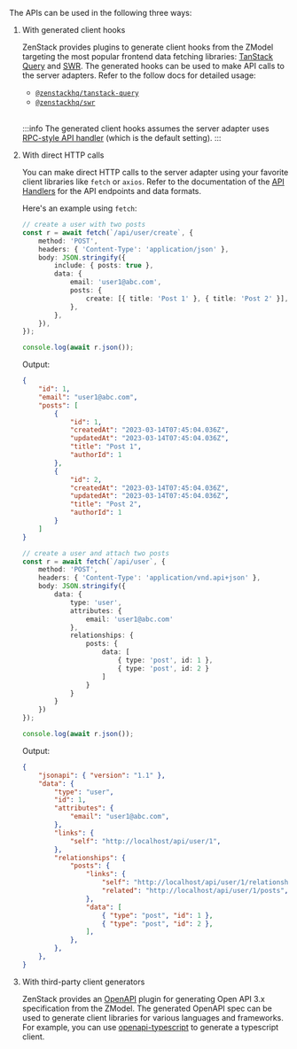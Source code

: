 
The APIs can be used in the following three ways:

1. With generated client hooks

    ZenStack provides plugins to generate client hooks from the ZModel targeting the most popular frontend data fetching libraries: [TanStack Query](https://tanstack.com/query/latest) and [SWR](https://swr.vercel.app/). The generated hooks can be used to make API calls to the server adapters. Refer to the follow docs for detailed usage:

    - [`@zenstackhq/tanstack-query`](../plugins/tanstack-query)
    - [`@zenstackhq/swr`](../plugins/swr)
    <br/><br/>

    :::info
    The generated client hooks assumes the server adapter uses [RPC-style API handler](./api-handlers/rpc) (which is the default setting).
    :::

1. With direct HTTP calls

    You can make direct HTTP calls to the server adapter using your favorite client libraries like `fetch` or `axios`. Refer to the documentation of the [API Handlers](./api-handlers/) for the API endpoints and data formats.

    Here's an example using `fetch`:

    <Tabs>
    <TabItem value="rpc" label="RPC Handler">

    ```ts
    // create a user with two posts
    const r = await fetch(`/api/user/create`, {
        method: 'POST',
        headers: { 'Content-Type': 'application/json' },
        body: JSON.stringify({
            include: { posts: true },
            data: {
                email: 'user1@abc.com',
                posts: {
                    create: [{ title: 'Post 1' }, { title: 'Post 2' }],
                },
            },
        }),
    });

    console.log(await r.json());
    ```

    Output:

    ```json
    {
        "id": 1,
        "email": "user1@abc.com",
        "posts": [
            {
                "id": 1,
                "createdAt": "2023-03-14T07:45:04.036Z",
                "updatedAt": "2023-03-14T07:45:04.036Z",
                "title": "Post 1",
                "authorId": 1
            },
            {
                "id": 2,
                "createdAt": "2023-03-14T07:45:04.036Z",
                "updatedAt": "2023-03-14T07:45:04.036Z",
                "title": "Post 2",
                "authorId": 1
            }
        ]
    }
    ```

    </TabItem>

    <TabItem value="rest" label="RESTful Handler">

    ```ts
    // create a user and attach two posts
    const r = await fetch(`/api/user`, {
        method: 'POST',
        headers: { 'Content-Type': 'application/vnd.api+json' },
        body: JSON.stringify({
            data: {
                type: 'user',
                attributes: {
                    email: 'user1@abc.com'
                },
                relationships: {
                    posts: {
                        data: [
                            { type: 'post', id: 1 },
                            { type: 'post', id: 2 }
                        ]
                    }
                }
            }
        })
    });

    console.log(await r.json());
    ```

    Output:

    ```json
    {
        "jsonapi": { "version": "1.1" },
        "data": {
            "type": "user",
            "id": 1,
            "attributes": {
                "email": "user1@abc.com",
            },
            "links": {
                "self": "http://localhost/api/user/1",
            },
            "relationships": {
                "posts": {
                    "links": {
                        "self": "http://localhost/api/user/1/relationships/posts",
                        "related": "http://localhost/api/user/1/posts",
                    },
                    "data": [
                        { "type": "post", "id": 1 },
                        { "type": "post", "id": 2 },
                    ],
                },
            },
        },
    }
    ```

    </TabItem>

    </Tabs>

1. With third-party client generators

    ZenStack provides an [OpenAPI](../plugins/openapi) plugin for generating Open API 3.x specification from the ZModel. The generated OpenAPI spec can be used to generate client libraries for various languages and frameworks. For example, you can use [openapi-typescript](https://github.com/drwpow/openapi-typescript) to generate a typescript client.
